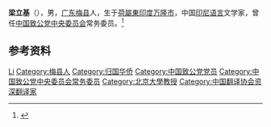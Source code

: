 '''梁立基'''（{{bd|1927年|}}），男，[[广东|广东]][[梅县|梅县]]人，生于[[荷屬東印度|荷屬東印度]][[万隆市|万隆市]]，中国[[印尼語|印尼语言]]文学家，曾任[[中国致公党中央委员会|中国致公党中央委员会]]常务委员。<ref>{{Cite book|title=20世纪中华人物名字号辞典|author=周家珍编著|publisher=法律出版社|year=2000|isbn=9787503628320|location=北京|pages=}}</ref>

== 参考资料 ==
{{reflist}}

{{中国人物小作品}}
{{中国致公党第十届中央委员会}}

{{Authority control}}
{{DEFAULTSORT:Liang梁}}
[[Category:梁姓|Li]]
[[Category:梅县人|Category:梅县人]]
[[Category:归国华侨|Category:归国华侨]]
[[Category:中国致公党党员|Category:中国致公党党员]]
[[Category:中国致公党中央委员会常务委员|Category:中国致公党中央委员会常务委员]]
[[Category:北京大學教授|Category:北京大學教授]]
[[Category:中国翻译协会资深翻译家|Category:中国翻译协会资深翻译家]]